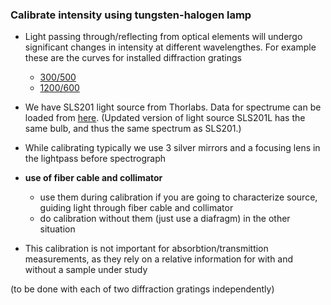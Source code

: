 
### Calibrate intensity using tungsten-halogen lamp

* Light passing through/reflecting from optical elements will undergo significant changes in intensity at different wavelengthes. For example these are the curves for installed diffraction gratings 
    - [300/500](http://www.gratinglab.com/Products/Product_Tables/Efficiency/Efficiency.aspx?catalog=53-*-270R) 
    - [1200/600](http://www.gratinglab.com/Products/Product_Tables/Efficiency/Efficiency.aspx?catalog=53-*-340R)
* We have SLS201 light source from Thorlabs. Data for spectrume can be loaded from  [here](https://www.thorlabs.com/newgrouppage9.cfm?objectgroup_ID=7269). (Updated version of light source SLS201L has the same bulb, and thus the same spectrum as SLS201.)
* While calibrating typically we use 3 silver mirrors and a focusing lens in the lightpass before spectrograph

* __use of fiber cable and collimator__ 
    - use them during calibration if you are going to characterize source, guiding light through fiber cable and collimator
    - do calibration without them (just use a diafragm) in the other situation

* This calibration is not important for absorbtion/transmittion measurements, as they rely on a relative information for with and without a sample under study

(to be done with each of two diffraction gratings independently)
